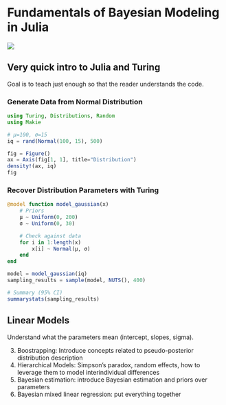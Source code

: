# Fundamentals of Bayesian Modeling in Julia

![](https://img.shields.io/badge/status-not_started-red)


## Very quick intro to Julia and Turing

Goal is to teach just enough so that the reader understands the code.

### Generate Data from Normal Distribution

```julia
using Turing, Distributions, Random
using Makie

# μ=100, σ=15
iq = rand(Normal(100, 15), 500)
```

```julia
fig = Figure()
ax = Axis(fig[1, 1], title="Distribution")
density!(ax, iq)
fig
```

### Recover Distribution Parameters with Turing

```julia
@model function model_gaussian(x)
    # Priors
    μ ~ Uniform(0, 200)
    σ ~ Uniform(0, 30)

    # Check against data
    for i in 1:length(x)
        x[i] ~ Normal(μ, σ)
    end
end

model = model_gaussian(iq)
sampling_results = sample(model, NUTS(), 400)

# Summary (95% CI)
summarystats(sampling_results)
```


## Linear Models

Understand what the parameters mean (intercept, slopes, sigma).

3. Boostrapping: Introduce concepts related to pseudo-posterior distribution description
4. Hierarchical Models: Simpson's paradox, random effects, how to leverage them to model interindividual differences
5. Bayesian estimation: introduce Bayesian estimation and priors over parameters
6. Bayesian mixed linear regression: put everything together
